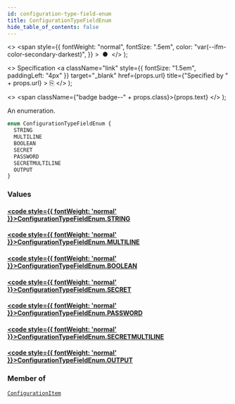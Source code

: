 ```yaml
---
id: configuration-type-field-enum
title: ConfigurationTypeFieldEnum
hide_table_of_contents: false
---
```


  <>
    <span
      style={{
        fontWeight: "normal",
        fontSize: ".5em",
        color: "var(--ifm-color-secondary-darkest)",
      }}
    >
      &nbsp;●&nbsp;
    </span>
  </>
);

  <>
    Specification
    <a
      className="link"
      style={{ fontSize: "1.5em", paddingLeft: "4px" }}
      target="\_blank"
      href={props.url}
      title={"Specified by " + props.url}
    >
      ⎘
    </a>
  </>
);

  <>
    <span className={"badge badge--" + props.class}>{props.text}</span>
  </>
);

An enumeration.

```graphql
enum ConfigurationTypeFieldEnum {
  STRING
  MULTILINE
  BOOLEAN
  SECRET
  PASSWORD
  SECRETMULTILINE
  OUTPUT
}
```

### Values

#### [<code style={{ fontWeight: 'normal' }}>ConfigurationTypeFieldEnum.<b>STRING</b></code>](#)

>

#### [<code style={{ fontWeight: 'normal' }}>ConfigurationTypeFieldEnum.<b>MULTILINE</b></code>](#)

>

#### [<code style={{ fontWeight: 'normal' }}>ConfigurationTypeFieldEnum.<b>BOOLEAN</b></code>](#)

>

#### [<code style={{ fontWeight: 'normal' }}>ConfigurationTypeFieldEnum.<b>SECRET</b></code>](#)

>

#### [<code style={{ fontWeight: 'normal' }}>ConfigurationTypeFieldEnum.<b>PASSWORD</b></code>](#)

>

#### [<code style={{ fontWeight: 'normal' }}>ConfigurationTypeFieldEnum.<b>SECRETMULTILINE</b></code>](#)

>

#### [<code style={{ fontWeight: 'normal' }}>ConfigurationTypeFieldEnum.<b>OUTPUT</b></code>](#)

>

### Member of

[`ConfigurationItem`](../../../storefront/miscellaneous/objects/configuration-item) <Badge class="secondary" text="object"/>
